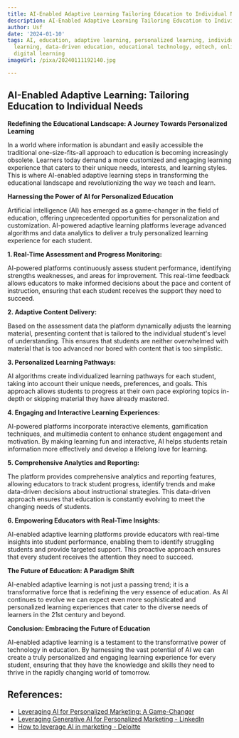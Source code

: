 ```yaml
---
title: AI-Enabled Adaptive Learning Tailoring Education to Individual Needs
description: AI-Enabled Adaptive Learning Tailoring Education to Individual Needs
author: Usf
date: '2024-01-10'
tags: AI, education, adaptive learning, personalized learning, individual needs, machine
  learning, data-driven education, educational technology, edtech, online learning,
  digital learning
imageUrl: /pixa/20240111192140.jpg

---
```

## AI-Enabled Adaptive Learning: Tailoring Education to Individual Needs

**Redefining  the Educational Landscape: A Journey Towards Personalized Learning**

In a world where  information is abundant  and easily accessible the traditional one-size-fits-all approach to education is becoming increasingly obsolete. Learners today demand a more  customized and  engaging learning experience that caters to their unique needs, interests, and learning styles.  This is  where AI-enabled adaptive learning steps in transforming the  educational landscape  and revolutionizing the way  we teach and learn.

**Harnessing the Power of AI for Personalized Education**

Artificial intelligence (AI) has emerged as  a  game-changer in the field of education, offering  unprecedented opportunities for personalization and customization. AI-powered  adaptive learning platforms  leverage advanced algorithms and data analytics to deliver a  truly personalized learning experience for each student.

**1.  Real-Time Assessment and Progress Monitoring:**

AI-powered platforms continuously assess student performance,  identifying strengths  weaknesses, and areas for improvement. This real-time feedback allows educators  to make informed decisions about  the pace and content of instruction, ensuring that each student receives the support they need to succeed.

**2. Adaptive  Content Delivery:**

Based on the assessment data the platform dynamically adjusts the  learning material, presenting content that is tailored to the individual student's level of understanding. This ensures that  students are neither overwhelmed with material that is too advanced nor bored with content  that is too simplistic.

**3. Personalized Learning Pathways:**

AI  algorithms create individualized learning pathways for each  student, taking into account  their unique needs, preferences, and goals. This approach allows students to progress  at their own pace exploring topics in-depth or skipping material they have already mastered.

**4. Engaging and Interactive Learning Experiences:**

AI-powered platforms incorporate interactive elements, gamification  techniques, and multimedia content to enhance  student  engagement and motivation. By making  learning  fun and interactive, AI helps students retain information more  effectively and develop a lifelong love for  learning.

**5. Comprehensive Analytics and Reporting:**

The platform provides comprehensive analytics and reporting features, allowing educators to track student progress, identify trends and make  data-driven decisions about instructional strategies. This data-driven approach ensures  that education is constantly evolving to meet  the changing needs of students.

**6. Empowering Educators with Real-Time Insights:**

AI-enabled adaptive learning platforms provide educators with real-time insights into student performance, enabling them to identify struggling students and provide targeted support. This proactive approach ensures that every student receives the attention  they need to succeed.

**The Future of Education: A  Paradigm Shift**

AI-enabled adaptive learning is not just a passing trend; it is a transformative force that is redefining the very essence  of education. As AI continues to evolve we can  expect even more sophisticated and personalized learning experiences that cater to the diverse needs of learners in the 21st century and beyond.

**Conclusion: Embracing  the Future of Education**

AI-enabled adaptive learning is a testament to the transformative power of  technology in  education. By harnessing the vast potential of AI we can create a  truly personalized and engaging learning experience for every student, ensuring that they have  the knowledge and skills they need to thrive in the rapidly changing world of tomorrow.

## References:
- [Leveraging AI for Personalized Marketing: A Game-Changer](https://www.strategicadvisorboard.com/blog-posts/leveraging-ai-for-personalized-marketing-a-game-changer)
- [Leveraging Generative AI for Personalized Marketing - LinkedIn](https://www.linkedin.com/pulse/leveraging-generative-ai-personalized-marketing-y2sconsulting-l2hwc?trk=public_post)
- [How to leverage AI in marketing - Deloitte](https://www2.deloitte.com/si/en/pages/strategy-operations/articles/AI-in-marketing.html)
